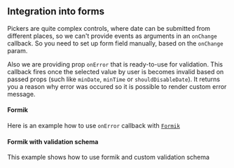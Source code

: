
<PageMeta title="Form integration" />

## Integration into forms

Pickers are quite complex controls, where date can be submitted
from different places, so we can't provide events as arguments in
an `onChange` callback. So you need to set up form field manually, based on the `onChange` param.

Also we are providing prop `onError` that is ready-to-use for validation. This callback fires once
the selected value by user is becomes invalid based on passed props (such like `minDate`, `minTime` or `shouldDisableDate`).
It returns you a reason why error was occured so it is possible to render custom error message.

<Ad />

#### Formik

Here is an example how to use `onError` callback with [`Formik`](https://jaredpalmer.com/formik)

<Example source={FormikValidationSchema} />

#### Formik with validation schema

This example shows how to use formik and custom validation schema

<Example source={FormikValidationSchema} />
